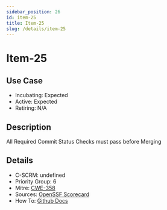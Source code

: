 ```yaml
---
sidebar_position: 26
id: item-25
title: Item-25
slug: /details/item-25
---
```


# Item-25

## Use Case

- Incubating: Expected
- Active: Expected
- Retiring: N/A

## Description

All Required Commit Status Checks must pass before Merging

## Details

- C-SCRM: undefined
- Priority Group: 6
- Mitre: [CWE-358](https://cwe.mitre.org/data/definitions/358.html)
- Sources: [OpenSSF Scorecard](https://github.com/ossf/scorecard/blob/main/docs/checks.md#branch-protection)
- How To: [Github Docs](https://docs.github.com/en/repositories/configuring-branches-and-merges-in-your-repository/managing-protected-branches/about-protected-branches#require-status-checks-before-merging)

